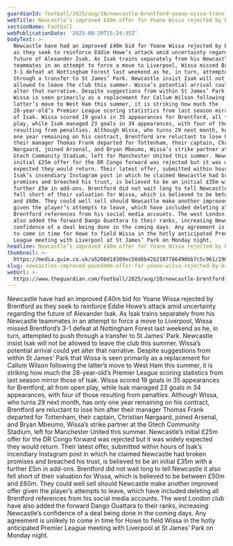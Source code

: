 ```yaml
---
guardianId: football/2025/aug/20/newcastle-brentford-yoane-wissa-transfer-window
webTitle: Newcastle’s improved £40m offer for Yoane Wissa rejected by Brentford
sectionName: Football
webPublicationDate: '2025-08-20T15:24:35Z'
bodyText: >-
  Newcastle have had an improved £40m bid for Yoane Wissa rejected by Brentford
  as they seek to reinforce Eddie Howe’s attack amid uncertainty regarding the
  future of Alexander Isak. As Isak trains separately from his Newcastle
  teammates in an attempt to force a move to Liverpool, Wissa missed Brentford’s
  3-1 defeat at Nottingham Forest last weekend as he, in turn, attempted to push
  through a transfer to St James’ Park. Newcastle insist Isak will not be
  allowed to leave the club this summer. Wissa’s potential arrival could yet
  alter that narrative. Despite suggestions from within St James’ Park that
  Wissa is seen primarily as a replacement for Callum Wilson following the
  latter’s move to West Ham this summer, it is striking how much the
  28-year-old’s Premier League scoring statistics from last season mirror those
  of Isak. Wissa scored 19 goals in 35 appearances for Brentford, all from open
  play, while Isak managed 23 goals in 34 appearances, with four of those
  resulting from penalties. Although Wissa, who turns 29 next month, has only
  one year remaining on his contract, Brentford are reluctant to lose him after
  their manager Thomas Frank departed for Tottenham, their captain, Christian
  Nørgaard, joined Arsenal, and Bryan Mbeumo, Wissa’s strike partner at the
  Gtech Community Stadium, left for Manchester United this summer. Newcastle’s
  initial £25m offer for the DR Congo forward was rejected but it was widely
  expected they would return. Their latest offer, submitted within hours of
  Isak’s incendiary Instagram post in which he claimed Newcastle had broken
  promises and breached his trust, is believed to be an initial £35m with a
  further £5m in add-ons. Brentford did not wait long to tell Newcastle it also
  fell short of their valuation for Wissa, which is believed to be between £50m
  and £60m. They could well sell should Newcastle make another improved offer
  given the player’s attempts to leave, which have included deleting all
  Brentford references from his social media accounts. The west London club have
  also added the forward Dango Ouattara to their ranks, increasing Newcastle’s
  confidence of a deal being done in the coming days. Any agreement is unlikely
  to come in time for Howe to field Wissa in the hotly anticipated Premier
  League meeting with Liverpool at St James’ Park on Monday night.
headline: Newcastle’s improved £40m offer for Yoane Wissa rejected by Brentford
thumbnail: >-
  https://media.guim.co.uk/a5200d18309ec58d8b42b2107786490bb7c5c961/290_130_1713_1371/500.jpg
slug: newcastles-improved-pound40m-offer-for-yoane-wissa-rejected-by-brentford
webUrl: >-
  https://www.theguardian.com/football/2025/aug/20/newcastle-brentford-yoane-wissa-transfer-window
---
```

Newcastle have had an improved £40m bid for Yoane Wissa rejected by Brentford as they seek to reinforce Eddie Howe’s attack amid uncertainty regarding the future of Alexander Isak. As Isak trains separately from his Newcastle teammates in an attempt to force a move to Liverpool, Wissa missed Brentford’s 3-1 defeat at Nottingham Forest last weekend as he, in turn, attempted to push through a transfer to St James’ Park. Newcastle insist Isak will not be allowed to leave the club this summer. Wissa’s potential arrival could yet alter that narrative. Despite suggestions from within St James’ Park that Wissa is seen primarily as a replacement for Callum Wilson following the latter’s move to West Ham this summer, it is striking how much the 28-year-old’s Premier League scoring statistics from last season mirror those of Isak. Wissa scored 19 goals in 35 appearances for Brentford, all from open play, while Isak managed 23 goals in 34 appearances, with four of those resulting from penalties. Although Wissa, who turns 29 next month, has only one year remaining on his contract, Brentford are reluctant to lose him after their manager Thomas Frank departed for Tottenham, their captain, Christian Nørgaard, joined Arsenal, and Bryan Mbeumo, Wissa’s strike partner at the Gtech Community Stadium, left for Manchester United this summer. Newcastle’s initial £25m offer for the DR Congo forward was rejected but it was widely expected they would return. Their latest offer, submitted within hours of Isak’s incendiary Instagram post in which he claimed Newcastle had broken promises and breached his trust, is believed to be an initial £35m with a further £5m in add-ons. Brentford did not wait long to tell Newcastle it also fell short of their valuation for Wissa, which is believed to be between £50m and £60m. They could well sell should Newcastle make another improved offer given the player’s attempts to leave, which have included deleting all Brentford references from his social media accounts. The west London club have also added the forward Dango Ouattara to their ranks, increasing Newcastle’s confidence of a deal being done in the coming days. Any agreement is unlikely to come in time for Howe to field Wissa in the hotly anticipated Premier League meeting with Liverpool at St James’ Park on Monday night.
